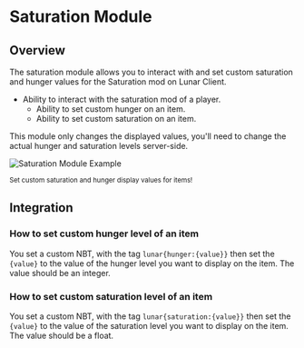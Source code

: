 
# Saturation Module

## Overview

The saturation module allows you to interact with and set custom saturation and hunger values for the Saturation mod on Lunar Client.

- Ability to interact with the saturation mod of a player.
  - Ability to set custom hunger on an item.
  - Ability to set custom saturation on an item.

<Callout type="info">
  This module only changes the displayed values, you'll need to change the actual hunger and saturation levels server-side.
</Callout>

![Saturation Module Example](https://i.imgur.com/HcyvVWr.gif#center)

<div style={{ textAlign: "center" }}>
    <small>Set custom saturation and hunger display values for items!</small>
</div>

## Integration

### How to set custom hunger level of an item

You set a custom NBT, with the tag `lunar{hunger:{value}}` then set the `{value}` to the value of the hunger level you want to display on the item. The value should be an integer.

### How to set custom saturation level of an item

You set a custom NBT, with the tag `lunar{saturation:{value}}` then set the `{value}` to the value of the saturation level you want to display on the item. The value should be a float.
